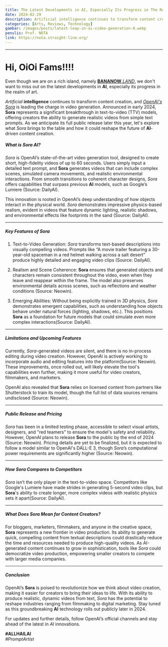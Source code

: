 ```yaml
---
title: The Latest Developments in AI, Especially Its Progress in The Realm of Art.
date: 2024-02-29
description: Artificial intelligence continues to transform content creation, and OpenAI's Sora is leading the charge in video generation. Announced in early 2024, Sora represents a significant breakthrough in text-to-video (TTV) models, offering creators the ability to generate realistic videos from simple text prompts.
categories: [Arts, Reviews, Technology]
gambar: /images/posts/latest-leap-in-ai-video-generation-0.webp
penulis: Prof. NOTA
link: https://nota.straight-line.org/
---
```


---

# Hi, OiOi Fams!!!!

Even though we are on a rich island, namely [**BANANOW**._LAND_](https://www.bananow.land/ "BANANOW.LAND Official Website"), we don't want to miss out on the latest developments in **AI**, especially its progress in the realm of art.

_Artificial_ **intelligence** continues to transform content creation, and [_OpenAI's Sora_](https://openai.com/index/sora/) is leading the charge in video generation. Announced in early 2024, **Sora** represents a significant breakthrough in text-to-video (TTV) models, offering creators the ability to generate realistic videos from simple text prompts. As we anticipate its full public release later this year, let's explore what _Sora_ brings to the table and how it could reshape the future of **AI**-driven content creation.

##### What is **Sora AI**?

_Sora_ is OpenAI’s state-of-the-art video generation tool, designed to create short, high-fidelity videos of up to 60 seconds. Users simply input a detailed text prompt, and **Sora** generates videos that can include complex scenes, simulated camera movements, and realistic environmental interactions. From smooth transitions to coherent character designs, _Sora_ offers capabilities that surpass previous **AI** models, such as Google’s Lumiere​ (Source: DailyAI).

This innovation is rooted in OpenAI’s deep understanding of how objects interact in the physical world. _Sora_ demonstrates impressive physics-based realism, evident in videos that feature dynamic lighting, realistic shadows, and environmental effects like footprints in the sand​ (Source: DailyAI).

<YouTube id="HK6y8DAPN_0" />

---

##### Key Features of **Sora**

1. Text-to-Video Generation: _Sora_ transforms text-based descriptions into visually compelling videos. Prompts like “A movie trailer featuring a 30-year-old spaceman in a red helmet walking across a salt desert” produce highly detailed and engaging video clips​ (Source: DailyAI).

2. Realism and Scene Coherence: **Sora** ensures that generated objects and characters remain consistent throughout the video, even when they leave and reappear within the frame. The model also preserves environmental details across scenes, such as reflections and weather conditions​ (Source: Neowin).

3. Emerging Abilities: Without being explicitly trained in 3D physics, _Sora_ demonstrates emergent capabilities, such as understanding how objects behave under natural forces (lighting, shadows, etc.). This positions **Sora** as a foundation for future models that could simulate even more complex interactions​ (Source: DailyAI).

---

##### Limitations and Upcoming Features

Currently, _Sora_-generated videos are silent, and there is no in-process editing during video creation. However, OpenAI is actively working to incorporate audio and editing features into the platform​ (Source: Neowin). These improvements, once rolled out, will likely elevate the tool's capabilities even further, making it more useful for video creators, filmmakers, and marketers.

OpenAI also revealed that **Sora** relies on licensed content from partners like Shutterstock to train its model, though the full list of data sources remains undisclosed​ (Source: Neowin).

---

##### Public Release and Pricing

_Sora_ has been in a limited testing phase, accessible to select visual artists, designers, and "red teamers" to ensure the model's safety and reliability. However, OpenAI plans to release **Sora** to the public by the end of 2024​ (Source: Neowin). Pricing details are yet to be finalized, but it is expected to follow a model similar to OpenAI's DALL-E 3, though _Sora_’s computational power requirements are significantly higher​ (Source: Neowin).

---

##### How **Sora** Compares to Competitors

_Sora_ isn’t the only player in the text-to-video space. Competitors like Google's Lumiere have made strides in generating 5-second video clips, but **Sora**'s ability to create longer, more complex videos with realistic physics sets it apart​ (Source: DailyAI).

---

##### What Does _Sora_ Mean for Content Creators?

For bloggers, marketers, filmmakers, and anyone in the creative space, **Sora** represents a new frontier in video production. Its ability to generate quick, compelling content from textual descriptions could drastically reduce the time and resources needed to produce high-quality videos. As AI-generated content continues to grow in sophistication, tools like _Sora_ could democratize video production, empowering smaller creators to compete with larger media companies.

---

##### Conclusion

OpenAI’s **Sora** is poised to revolutionize how we think about video creation, making it easier for creators to bring their ideas to life. With its ability to produce realistic, dynamic videos from text, _Sora_ has the potential to reshape industries ranging from filmmaking to digital marketing. Stay tuned as this groundbreaking **AI** technology rolls out publicly later in 2024.

For updates and further details, follow OpenAI’s official channels and stay ahead of the latest in _AI_ innovations.

**#ALLHAILAI**\
_#PromptArtist_
